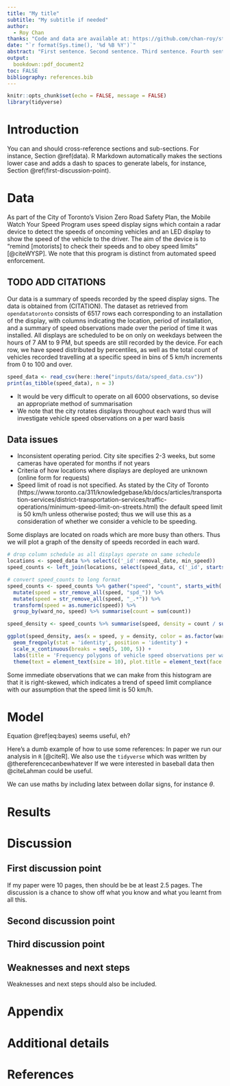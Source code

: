 ```yaml
---
title: "My title"
subtitle: "My subtitle if needed"
author: 
  - Roy Chan
thanks: "Code and data are available at: https://github.com/chan-roy/sta304_paper1"
date: "`r format(Sys.time(), '%d %B %Y')`"
abstract: "First sentence. Second sentence. Third sentence. Fourth sentence."
output:
  bookdown::pdf_document2
toc: FALSE
bibliography: references.bib
---
```


```r
knitr::opts_chunk$set(echo = FALSE, message = FALSE)
library(tidyverse)
```

# Introduction

You can and should cross-reference sections and sub-sections. For instance, Section \@ref(data). R Markdown automatically makes the sections lower case and adds a dash to spaces to generate labels, for instance, Section \@ref(first-discussion-point). 



# Data

As part of the City of Toronto's Vision Zero Road Safety Plan, the Mobile Watch Your Speed Program uses speed display signs which contain a radar device to detect the speeds of oncoming vehicles and an LED display to show the speed of the vehicle to the driver. The aim of the device is to "remind [motorists] to check their speeds and to obey speed limits" [@citeWYSP]. We note that this program is distinct from automated speed enforcement.

## TODO ADD CITATIONS
Our data is a summary of speeds recorded by the speed display signs. The data is obtained from (CITATION). The dataset as retrieved from `opendatatoronto` consists of 6517 rows each corresponding to an installation of the display, with columns indicating the location, period of installation, and a summary of speed observations made over the period of time it was installed. All displays are scheduled to be on only on weekdays between the hours of 7 AM to 9 PM, but speeds are still recorded by the device. For each row, we have speed distributed by percentiles, as well as the total count of vehicles recorded travelling at a specific speed in bins of 5 km/h increments from 0 to 100 and over.

```r
speed_data <- read_csv(here::here("inputs/data/speed_data.csv"))
print(as_tibble(speed_data), n = 3)
```

- It would be very difficult to operate on all 6000 observations, so devise an appropriate method of summarisation
- We note that the city rotates displays throughout each ward thus will investigate vehicle speed observations on a per ward basis

## Data issues
- Inconsistent operating period. City site specifies 2-3 weeks, but some cameras have operated for months if not years
- Criteria of how locations where displays are deployed are unknown (online form for requests)
- Speed limit of road is not specified. As stated by the City of Toronto (https://www.toronto.ca/311/knowledgebase/kb/docs/articles/transportation-services/district-transportation-services/traffic-operations/minimum-speed-limit-on-streets.html) the default speed limit is 50 km/h unless otherwise posted; thus we will use this as a consideration of whether we consider a vehicle to be speeding. 

Some displays are located on roads which are more busy than others. Thus we will plot a graph of the density of speeds recorded in each ward.

```r
# drop column schedule as all displays operate on same schedule
locations <- speed_data %>% select(c('_id':removal_date, min_speed))
speed_counts <- left_join(locations, select(speed_data, c('_id', starts_with('spd_'), -spd_00)))

# convert speed_counts to long format 
speed_counts <- speed_counts %>% gather("speed", "count", starts_with('spd_')) %>% 
  mutate(speed = str_remove_all(speed, "spd_")) %>%
  mutate(speed = str_remove_all(speed, "_.*")) %>%
  transform(speed = as.numeric(speed)) %>%
  group_by(ward_no, speed) %>% summarise(count = sum(count))

speed_density <- speed_counts %>% summarise(speed, density = count / sum(count))

ggplot(speed_density, aes(x = speed, y = density, color = as.factor(ward_no), group = ward_no)) + 
  geom_freqpoly(stat = 'identity', position = 'identity') +
  scale_x_continuous(breaks = seq(5, 100, 5)) +
  labs(title = 'Frequency polygons of vehicle speed observations per ward', x = 'Recorded speed (km/h)', y = 'Density', color = 'Ward') +
  theme(text = element_text(size = 10), plot.title = element_text(face = 'bold'), legend.key.size = unit(0.25, 'cm'))
```
Some immediate observations that we can make from this histogram are that it is right-skewed, which indicates a trend of speed limit compliance with  our assumption that the speed limit is 50 km/h. 



# Model

\begin{equation}
Pr(\theta | y) = \frac{Pr(y | \theta) Pr(\theta)}{Pr(y)}  (\#eq:bayes)
\end{equation}

Equation \@ref(eq:bayes) seems useful, eh?

Here's a dumb example of how to use some references: In paper we run our analysis in `R` [@citeR]. We also use the `tidyverse` which was written by @thereferencecanbewhatever If we were interested in baseball data then @citeLahman could be useful. 

We can use maths by including latex between dollar signs, for instance $\theta$.


# Results

# Discussion

## First discussion point

If my paper were 10 pages, then should be be at least 2.5 pages. The discussion is a chance to show off what you know and what you learnt from all this. 

## Second discussion point

## Third discussion point

## Weaknesses and next steps

Weaknesses and next steps should also be included.

\newpage

\appendix

# Appendix {-}


# Additional details


\newpage


# References


